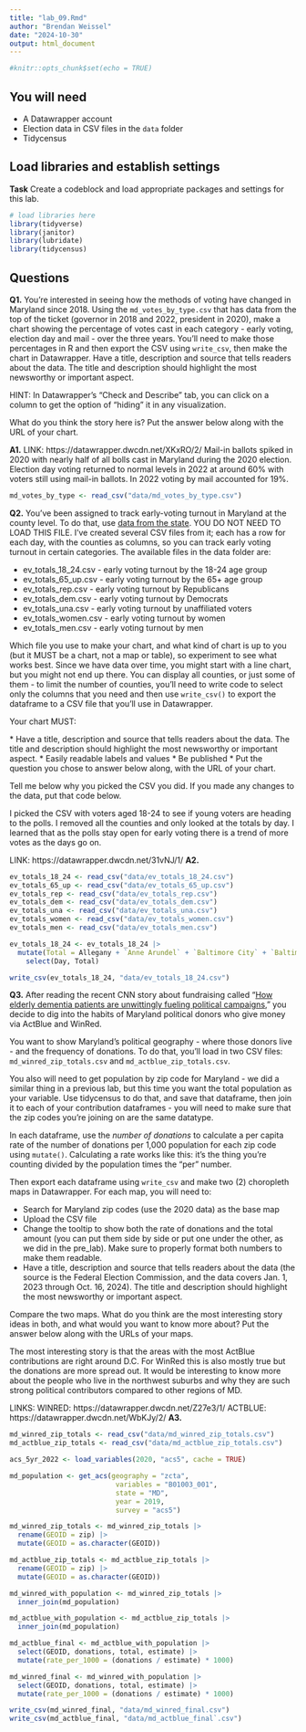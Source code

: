 ```yaml
---
title: "lab_09.Rmd"
author: "Brendan Weissel"
date: "2024-10-30"
output: html_document
---
```


```r
#knitr::opts_chunk$set(echo = TRUE)
```

## You will need

-   A Datawrapper account
-   Election data in CSV files in the `data` folder
-   Tidycensus

## Load libraries and establish settings

**Task** Create a codeblock and load appropriate packages and settings for this lab.

```r
# load libraries here
library(tidyverse)
library(janitor)
library(lubridate)
library(tidycensus)
```

## Questions

**Q1.** You're interested in seeing how the methods of voting have changed in Maryland since 2018. Using the `md_votes_by_type.csv` that has data from the top of the ticket (governor in 2018 and 2022, president in 2020), make a chart showing the percentage of votes cast in each category - early voting, election day and mail - over the three years. You'll need to make those percentages in R and then export the CSV using `write_csv`, then make the chart in Datawrapper. Have a title, description and source that tells readers about the data. The title and description should highlight the most newsworthy or important aspect.

HINT: In Datawrapper's "Check and Describe" tab, you can click on a column to get the option of "hiding" it in any visualization.

What do you think the story here is? Put the answer below along with the URL of your chart.

**A1.** LINK: https://datawrapper.dwcdn.net/XKxRO/2/  Mail-in ballots spiked in 2020 with nearly half of all bolls cast in Maryland during the 2020 election. Election day voting returned to normal levels in 2022 at around 60% with voters still using mail-in ballots. In 2022 voting by mail accounted for 19%.

```r
md_votes_by_type <- read_csv("data/md_votes_by_type.csv")
```

**Q2.** You've been assigned to track early-voting turnout in Maryland at the county level. To do that, use [data from the state](https://elections.maryland.gov/press_room/2024_stats/PG24/EarlyVoting%20RAW%20data.csv). YOU DO NOT NEED TO LOAD THIS FILE. I've created several CSV files from it; each has a row for each day, with the counties as columns, so you can track early voting turnout in certain categories. The available files in the data folder are:

* ev_totals_18_24.csv - early voting turnout by the 18-24 age group
* ev_totals_65_up.csv - early voting turnout by the 65+ age group
* ev_totals_rep.csv - early voting turnout by Republicans
* ev_totals_dem.csv - early voting turnout by Democrats
* ev_totals_una.csv - early voting turnout by unaffiliated voters
* ev_totals_women.csv - early voting turnout by women
* ev_totals_men.csv - early voting turnout by men

Which file you use to make your chart, and what kind of chart is up to you (but it MUST be a chart, not a map or table), so experiment to see what works best. Since we have data over time, you might start with a line chart, but you might not end up there. You can display all counties, or just some of them - to limit the number of counties, you'll need to write code to select only the columns that you need and then use `write_csv()` to export the dataframe to a CSV file that you'll use in Datawrapper.

Your chart MUST: 

\* Have a title, description and source that tells readers about the data. The title and description should highlight the most newsworthy or important aspect. 
\* Easily readable labels and values 
\* Be published
\* Put the question you chose to answer below along, with the URL of your chart.

Tell me below why you picked the CSV you did. If you made any changes to the data, put that code below.

I picked the CSV with voters aged 18-24 to see if young voters are heading to the polls. I removed all the counties and only looked at the totals by day. I learned that as the polls stay open for early voting there is a trend of more votes as the days go on. 

LINK: https://datawrapper.dwcdn.net/31vNJ/1/ 
**A2.** 

```r
ev_totals_18_24 <- read_csv("data/ev_totals_18_24.csv")
ev_totals_65_up <- read_csv("data/ev_totals_65_up.csv")
ev_totals_rep <- read_csv("data/ev_totals_rep.csv")
ev_totals_dem <- read_csv("data/ev_totals_dem.csv")
ev_totals_una <- read_csv("data/ev_totals_una.csv")
ev_totals_women <- read_csv("data/ev_totals_women.csv")
ev_totals_men <- read_csv("data/ev_totals_men.csv")

ev_totals_18_24 <- ev_totals_18_24 |> 
  mutate(Total = Allegany + `Anne Arundel` + `Baltimore City` + `Baltimore County` + Calvert + Caroline + Carroll + Cecil + Charles + Dorchester + Frederick + Garrett + Harford + Howard + Kent + Montgomery + `Prince George's` + `Queen Anne's` + `Saint Mary's` + Somerset + Talbot + Washington + Wicomico + Worcester) |> 
    select(Day, Total)

write_csv(ev_totals_18_24, "data/ev_totals_18_24.csv")

```

**Q3.** After reading the recent CNN story about fundraising called "[How elderly dementia patients are unwittingly fueling political campaigns](https://www.cnn.com/interactive/2024/10/politics/political-fundraising-elderly-election-invs-dg/)," you decide to dig into the habits of Maryland political donors who give money via ActBlue and WinRed.

You want to show Maryland's political geography - where those donors live - and the frequency of donations. To do that, you'll load in two CSV files: `md_winred_zip_totals.csv` and `md_actblue_zip_totals.csv`.

You also will need to get population by zip code for Maryland - we did a similar thing in a previous lab, but this time you want the total population as your variable. Use tidycensus to do that, and save that dataframe, then join it to each of your contribution dataframes - you will need to make sure that the zip codes you're joining on are the same datatype.

In each dataframe, use the _number of donations_ to calculate a per capita rate of the number of donations per 1,000 population for each zip code using `mutate()`. Calculating a rate works like this: it's the thing you're counting divided by the population times the "per" number.

Then export each dataframe using `write_csv` and make two (2) choropleth maps in Datawrapper. For each map, you will need to:

-   Search for Maryland zip codes (use the 2020 data) as the base map
-   Upload the CSV file
-   Change the tooltip to show both the rate of donations and the total amount (you can put them side by side or put one under the other, as we did in the pre_lab). Make sure to properly format both numbers to make them readable.
-   Have a title, description and source that tells readers about the data (the source is the Federal Election Commission, and the data covers Jan. 1, 2023 through Oct. 16, 2024). The title and description should highlight the most newsworthy or important aspect.

Compare the two maps. What do you think are the most interesting story ideas in both, and what would you want to know more about? Put the answer below along with the URLs of your maps.

The most interesting story is that the areas with the most ActBlue contributions are right around D.C. For WinRed this is also mostly true but the donations are more spread out. It would be interesting to know more about the people who live in the northwest suburbs and why they are such strong political contributors compared to other regions of MD.

LINKS: 
WINRED: https://datawrapper.dwcdn.net/Z27e3/1/ 
ACTBLUE: https://datawrapper.dwcdn.net/WbKJy/2/ 
**A3.** 

```r
md_winred_zip_totals <- read_csv("data/md_winred_zip_totals.csv") 
md_actblue_zip_totals <- read_csv("data/md_actblue_zip_totals.csv")

acs_5yr_2022 <- load_variables(2020, "acs5", cache = TRUE)

md_population <- get_acs(geography = "zcta", 
                          variables = "B01003_001", 
                          state = "MD", 
                          year = 2019,
                          survey = "acs5") 

md_winred_zip_totals <- md_winred_zip_totals |> 
  rename(GEOID = zip) |>
  mutate(GEOID = as.character(GEOID))

md_actblue_zip_totals <- md_actblue_zip_totals |> 
  rename(GEOID = zip) |>
  mutate(GEOID = as.character(GEOID))

md_winred_with_population <- md_winred_zip_totals |> 
  inner_join(md_population)

md_actblue_with_population <- md_actblue_zip_totals |> 
  inner_join(md_population)

md_actblue_final <- md_actblue_with_population |> 
  select(GEOID, donations, total, estimate) |>
  mutate(rate_per_1000 = (donations / estimate) * 1000)

md_winred_final <- md_winred_with_population |> 
  select(GEOID, donations, total, estimate) |>
  mutate(rate_per_1000 = (donations / estimate) * 1000)

write_csv(md_winred_final, "data/md_winred_final.csv")
write_csv(md_actblue_final, "data/md_actblue_final`.csv")

```
